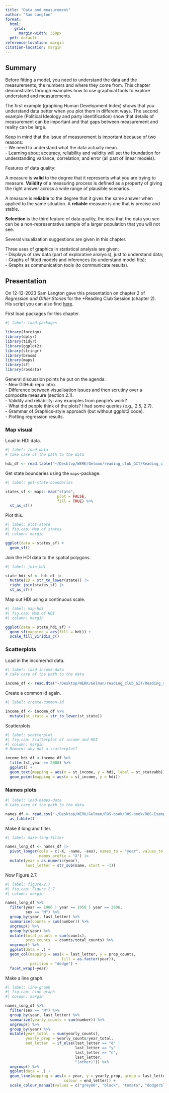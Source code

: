 ```yaml
---
title: "Data and measurement" 
author: "Sam Langton"
format:
  html: 
    grid: 
      margin-width: 350px
  pdf: default
reference-location: margin
citation-location: margin
---
```


## Summary

Before fitting a model, you need to understand the data and the measurements, the numbers and where they come from. This chapter demonstrates through examples how to use graphical tools to explore understand and measurements.

The first example (graphing Human Development Index) shows that you understand data better when you plot them in different ways. The second example (Political Ideology and party identification) show that details of measurement can be important and that gaps between measurement and reality can be large. 

Keep in mind that the issue of measurement is important because of two reasons: \
- We need to understand what the data actually mean.\
- Learning about accuracy, reliability and validity will set the foundation for understanding variance, correlation, and error (all part of linear models).   

Features of data quality:

A measure is **valid** to the degree that it represents what you are trying to measure. **Validity** of a measuring process is defined as a property of giving the right answer across a wide range of plausible scenarios.

A measure is **reliable** to the degree that it gives the same answer when applied to the same situation. A **reliable** measure is one that is precise and stable.

**Selection** is the third feature of data quality, the idea that the data you see can be a non-representative sample of a larger population that you will not see.

Several visualization suggestions are given in this chapter. 

Three uses of graphics in statistical analysis are given: \
- Displays of raw data (part of explorative analysis), just to understand data;  \
- Graphs of fitted models and inferences (to understand model fits); \
- Graphs as communication tools (to communicate results).



## Presentation
On 12-12-2023 Sam Langton gave this presentation on chapter 2 of *Regression and Other Stories* for the *Reading Club Session (chapter 2). His script you can also find [here]().

First load packages for this chapter.

```r
#| label: load-packages

library(foreign)
library(dplyr)
library(tidyr)
library(ggplot2)
library(stringr)
library(broom)
library(maps)
library(sf)
library(rosdata)
```


General discussion points he put on the agenda:    
- New GitHub repo intro.    
- Difference between visualisation issues and then scrutiny over a composite
measure (section 2.1).   
- Validity and reliability: any examples from people's work?    
- What did people think of the plots? I had some queries (e.g., 2.5, 2.7).    
- Grammar of Graphics-style approach (but without ggplot2 code).   
- Plotting regression results.

### Map visual

Load in HDI data.

```r
#| label: load-data
# take care of the path to the data

hdi_df <- read.table("~/Desktop/WERK/Gelman/reading_club_GIT/Reading_club_Git/ROS-Examples-master/HDI/data/hdi.dat", header = TRUE)
```

Get state boundaries using the `maps`-package.

```r
#| label: get-state-boundaries

states_sf <- maps::map("state",
                       plot = FALSE,
                       fill = TRUE) %>% 
  st_as_sf()

```

Plot this.

```r
#| label: plot-state
#| fig.cap: Map of states
#| column: margin

ggplot(data = states_sf) +
  geom_sf()
```

Join the HDI data to the spatial polygons.

```r
#| label: join-hdi

state_hdi_sf <- hdi_df |>
  mutate(ID = str_to_lower(state)) |> 
  right_join(states_sf) |>
  st_as_sf()
```

Map out HDI using a continuous scale.

```r
#| label: map-hdi
#| fig.cap: Map of HDI
#| column: margin

ggplot(data = state_hdi_sf) +
  geom_sf(mapping = aes(fill = hdi)) +
  scale_fill_viridis_c()
```

### Scatterplots

Load in the income/hdi data.

```r
#| label: load-income-data
# take care of the path to the data

income_df <- read.dta("~/Desktop/WERK/Gelman/reading_club_GIT/Reading_club_Git/ROS-Examples-master/HDI/data/state vote and income, 68-00.dta")
```

Create a common id again.

```r
#| label: create-common-id

income_df <- income_df %>% 
  mutate(st_state = str_to_lower(st_state))
```


Scatterplots.

```r
#| label: scatterplot
#| fig.cap: Scatterplot of income and HDI
#| column: margin
# Remark: why not a scatterplot?

income_hdi_df <-income_df %>%
  filter(st_year == 2000) %>%
  ggplot() +
  geom_text(mapping = aes(x = st_income, y = hdi, label = st_stateabb))
  geom_point(mapping = aes(x = st_income, y = hdi))


```
### Names plots

```r
#| label: load-names-data
# take care of the path to the data

names_df <- read.csv("~/Desktop/WERK/Gelman/ROS-book/ROS-book/ROS-Examples-master/Names/data/allnames_clean.csv") %>% 
  as_tibble()

```


Make it long and filter.

```r
#| label: make-long-filter

names_long_df <- names_df |> 
  pivot_longer(cols = c(-X, -name, -sex), names_to = "year", values_to = "number",
               names_prefix = "X") |>
  mutate(year = as.numeric(year),
         last_letter = str_sub(name, start = -1)) 
```

Now Figure 2.7.

```r
#| label: figure-2.7
#| fig.cap: Figure 2.7
#| column: margin

names_long_df %>% 
  filter(year == 1906 | year == 1956 | year == 2006,
         sex == "M") %>% 
  group_by(year, last_letter) %>% 
  summarise(counts = sum(number)) %>% 
  ungroup() %>% 
  group_by(year) %>% 
  mutate(total_counts = sum(counts),
         prop_counts  = counts/total_counts) %>% 
  ungroup() %>% 
  ggplot(data = .) +
  geom_col(mapping = aes(x = last_letter, y = prop_counts,
                         fill = as.factor(year)), 
           position = "dodge") +
  facet_wrap(~year)

```

Make a line graph.

```r
#| label: line-graph
#| fig.cap: Line graph
#| column: margin

names_long_df %>% 
  filter(sex == "M") %>%
  group_by(year, last_letter) %>% 
  summarize(yearly_counts = sum(number)) %>% 
  ungroup() %>% 
  group_by(year) %>% 
  mutate(year_total  = sum(yearly_counts),
         yearly_prop = yearly_counts/year_total,
         end_letter  = if_else(last_letter == "d" |
                               last_letter == "y" |
                               last_letter == "n",
                               last_letter,
                               "(other)")) %>% 
  ungroup() %>% 
  ggplot(data = .) +
  geom_line(mapping = aes(x = year, y = yearly_prop, group = last_letter,
                          colour = end_letter)) +
  scale_colour_manual(values = c("grey80", "black", "tomato", "dodgerblue")) 

```

